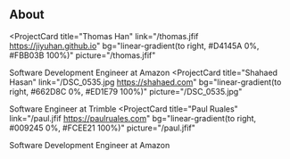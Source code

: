 ## About


<ProjectCard
  title="Thomas Han"
  link="/thomas.jfif https://jiyuhan.github.io"
  bg="linear-gradient(to right, #D4145A 0%, #FBB03B 100%)"
  picture="/thomas.jfif"
>
 Software Development Engineer at Amazon
</ProjectCard>
<ProjectCard
  title="Shahaed Hasan"
  link="/DSC_0535.jpg https://shahaed.com"
  bg="linear-gradient(to right, #662D8C 0%, #ED1E79 100%)"
  picture="/DSC_0535.jpg"
>
   Software Engineer at Trimble
</ProjectCard>
<ProjectCard
  title="Paul Ruales"
  link="/paul.jfif https://paulruales.com"
  bg="linear-gradient(to right, #009245 0%, #FCEE21 100%)"
  picture="/paul.jfif"
>
  Software Development Engineer at Amazon
</ProjectCard>
